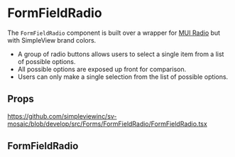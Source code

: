 
<Meta title='FormFields/FormFieldRadio/Readme' />

# FormFieldRadio

The `FormFieldRadio` component is built over a wrapper for [MUI Radio](https://mui.com/components/radio-buttons/) but with SimpleView brand colors.

- A group of radio buttons allows users to select a single item from a list of possible options.
- All possible options are exposed up front for comparison.
- Users can only make a single selection from the list of possible options.

## Props

https://github.com/simpleviewinc/sv-mosaic/blob/develop/src/Forms/FormFieldRadio/FormFieldRadio.tsx

## FormFieldRadio

<Preview withSource='none'>
  <stories.Playground />
</Preview>
